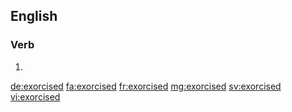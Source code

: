 ==English==

===Verb===
{{head|en}}

# {{en-past of|exorcise}}

[[de:exorcised]]
[[fa:exorcised]]
[[fr:exorcised]]
[[mg:exorcised]]
[[sv:exorcised]]
[[vi:exorcised]]
